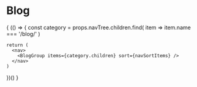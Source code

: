 
# Blog

{
  (() => {
    const category = props.navTree.children.find(
      item => item.name === '/blog/'
    )

    return (
      <nav>
        <BlogGroup items={category.children} sort={navSortItems} />
      </nav>
    )
  })()
}
